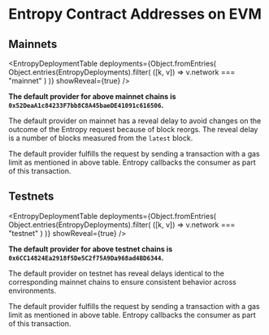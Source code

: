 
# Entropy Contract Addresses on EVM

## Mainnets

<EntropyDeploymentTable
  deployments={Object.fromEntries(
    Object.entries(EntropyDeployments).filter(
      ([k, v]) => v.network === "mainnet"
    )
  )}
  showReveal={true}
/>

**The default provider for above mainnet chains is `0x52DeaA1c84233F7bb8C8A45baeDE41091c616506`.**

The default provider on mainnet has a reveal delay to avoid changes on the outcome of the Entropy request because of block reorgs.
The reveal delay is a number of blocks measured from the `latest` block.

The default provider fulfills the request by sending a transaction with a gas limit as mentioned in above table. Entropy callbacks the consumer as part of this transaction.

## Testnets

<EntropyDeploymentTable
  deployments={Object.fromEntries(
    Object.entries(EntropyDeployments).filter(
      ([k, v]) => v.network === "testnet"
    )
  )}
  showReveal={true}
/>

**The default provider for above testnet chains is `0x6CC14824Ea2918f5De5C2f75A9Da968ad4BD6344`.**

The default provider on testnet has reveal delays identical to the corresponding mainnet chains to ensure consistent behavior across environments.

The default provider fulfills the request by sending a transaction with a gas limit as mentioned in above table. Entropy callbacks the consumer as part of this transaction.
